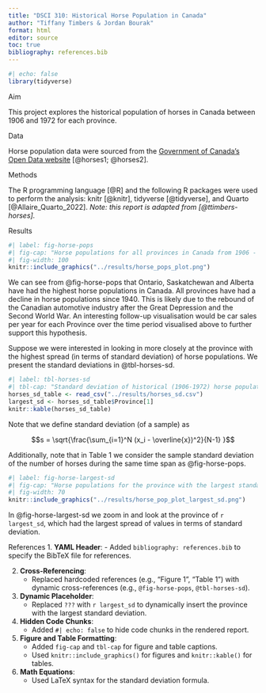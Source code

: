 ```yaml
---
title: "DSCI 310: Historical Horse Population in Canada"
author: "Tiffany Timbers & Jordan Bourak"
format: html
editor: source
toc: true
bibliography: references.bib
---
```


```r
#| echo: false
library(tidyverse)
```

Aim

This project explores the historical population of horses in Canada 
between 1906 and 1972 for each province.

Data

Horse population data were sourced from the 
[Government of Canada's Open Data website](http://open.canada.ca/en/open-data) 
[@horses1; @horses2].

Methods

The R programming language [@R] 
and the following R packages were used to perform the analysis: 
knitr [@knitr], tidyverse [@tidyverse], and Quarto [@Allaire_Quarto_2022]. 
*Note: this report is adapted from [@ttimbers-horses].*

Results

```r
#| label: fig-horse-pops
#| fig-cap: "Horse populations for all provinces in Canada from 1906 - 1972."
#| fig-width: 100
knitr::include_graphics("../results/horse_pops_plot.png")
```

We can see from @fig-horse-pops that Ontario, Saskatchewan and Alberta 
have had the highest horse populations in Canada. 
All provinces have had a decline in horse populations since 1940. 
This is likely due to the rebound of the Canadian automotive industry 
after the Great Depression and the Second World War. 
An interesting follow-up visualisation would be car sales per year 
for each Province over the time period visualised above 
to further support this hypothesis.

Suppose we were interested in looking in more closely at the province 
with the highest spread (in terms of standard deviation) of horse populations. 
We present the standard deviations in @tbl-horses-sd.

```r
#| label: tbl-horses-sd
#| tbl-cap: "Standard deviation of historical (1906-1972) horse populations for each Canadian province."
horses_sd_table <- read_csv("../results/horses_sd.csv")
largest_sd <- horses_sd_table$Province[1]
knitr::kable(horses_sd_table)
```

Note that we define standard deviation (of a sample) as

$$s = \sqrt{\frac{\sum_{i=1}^N (x_i - \overline{x})^2}{N-1} }$$

Additionally, note that in Table 1 we consider the sample standard deviation of the number of horses during the same time span as @fig-horse-pops.

```r
#| label: fig-horse-largest-sd
#| fig-cap: "Horse populations for the province with the largest standard deviation."
#| fig-width: 70
knitr::include_graphics("../results/horse_pop_plot_largest_sd.png")
```

In @fig-horse-largest-sd we zoom in and look at the province of `r largest_sd`, which had the largest spread of values in terms of standard deviation.

References
1. **YAML Header**:
   - Added `bibliography: references.bib` to specify the BibTeX file for references.

2. **Cross-Referencing**:
   - Replaced hardcoded references (e.g., "Figure 1", "Table 1") with dynamic cross-references (e.g., `@fig-horse-pops`, `@tbl-horses-sd`).

3. **Dynamic Placeholder**:
   - Replaced `???` with `r largest_sd` to dynamically insert the province with the largest standard deviation.

4. **Hidden Code Chunks**:
   - Added `#| echo: false` to hide code chunks in the rendered report.

5. **Figure and Table Formatting**:
   - Added `fig-cap` and `tbl-cap` for figure and table captions.
   - Used `knitr::include_graphics()` for figures and `knitr::kable()` for tables.

6. **Math Equations**:
   - Used LaTeX syntax for the standard deviation formula.
